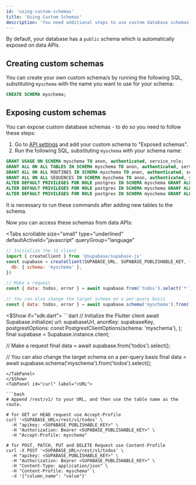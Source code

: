 ```yaml
---
id: 'using-custom-schemas'
title: 'Using Custom Schemas'
description: 'You need additional steps to use custom database schemas with data APIs.'
---
```


By default, your database has a `public` schema which is automatically exposed on data APIs.

## Creating custom schemas

You can create your own custom schema/s by running the following SQL, substituting `myschema` with the name you want to use for your schema:

```sql
CREATE SCHEMA myschema;
```

## Exposing custom schemas

You can expose custom database schemas - to do so you need to follow these steps:

1. Go to [API settings](/dashboard/project/_/settings/api) and add your custom schema to "Exposed schemas".
2. Run the following SQL, substituting `myschema` with your schema name:

```sql
GRANT USAGE ON SCHEMA myschema TO anon, authenticated, service_role;
GRANT ALL ON ALL TABLES IN SCHEMA myschema TO anon, authenticated, service_role;
GRANT ALL ON ALL ROUTINES IN SCHEMA myschema TO anon, authenticated, service_role;
GRANT ALL ON ALL SEQUENCES IN SCHEMA myschema TO anon, authenticated, service_role;
ALTER DEFAULT PRIVILEGES FOR ROLE postgres IN SCHEMA myschema GRANT ALL ON TABLES TO anon, authenticated, service_role;
ALTER DEFAULT PRIVILEGES FOR ROLE postgres IN SCHEMA myschema GRANT ALL ON ROUTINES TO anon, authenticated, service_role;
ALTER DEFAULT PRIVILEGES FOR ROLE postgres IN SCHEMA myschema GRANT ALL ON SEQUENCES TO anon, authenticated, service_role;
```

<Admonition type="note">

It is necessary to run these commands after adding new tables to the schema.

</Admonition>

Now you can access these schemas from data APIs:

<Tabs
  scrollable
  size="small"
  type="underlined"
  defaultActiveId="javascript"
  queryGroup="language"
>
<TabPanel id="javascript" label="JavaScript">

```js
// Initialize the JS client
import { createClient } from '@supabase/supabase-js'
const supabase = createClient(SUPABASE_URL, SUPABASE_PUBLISHABLE_KEY, {
  db: { schema: 'myschema' },
})

// Make a request
const { data: todos, error } = await supabase.from('todos').select('*')

// You can also change the target schema on a per-query basis
const { data: todos, error } = await supabase.schema('myschema').from('todos').select('*')
```

</TabPanel>
<$Show if="sdk:dart">
<TabPanel id="dart" label="Dart">
```dart
// Initialize the Flutter client
await Supabase.initialize(
  url: supabaseUrl,
  anonKey: supabaseKey,
  postgrestOptions: const PostgrestClientOptions(schema: 'myschema'),
);
final supabase = Supabase.instance.client;

// Make a request
final data = await supabase.from('todos').select();

// You can also change the target schema on a per-query basis
final data = await supabase.schema('myschema').from('todos').select();

````
</TabPanel>
</$Show>
<TabPanel id="curl" label="cURL">

```bash
# Append /rest/v1/ to your URL, and then use the table name as the route.

# for GET or HEAD request use Accept-Profile
curl '<SUPABASE_URL>/rest/v1/todos' \
  -H "apikey: <SUPABASE_PUBLISHABLE_KEY>" \
  -H "Authorization: Bearer <SUPABASE_PUBLISHABLE_KEY>" \
  -H "Accept-Profile: myschema"

# for POST, PATCH, PUT and DELETE Request use Content-Profile
curl -X POST '<SUPABASE_URL>/rest/v1/todos' \
  -H "apikey: <SUPABASE_PUBLISHABLE_KEY>" \
  -H "Authorization: Bearer <SUPABASE_PUBLISHABLE_KEY>" \
  -H "Content-Type: application/json" \
  -H "Content-Profile: myschema" \
  -d '{"column_name": "value"}'
````

</TabPanel>
</Tabs>
